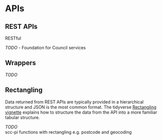 # APIs {#api}

## REST APIs

RESTful

_TODO_
 - Foundation for Council services

## Wrappers {#wrappers}

_TODO_

## Rectangling  

Data returned from REST APIs are typically provided in a hierarchical structure and JSON is the most common format. The tidyverse [Rectangling vignette](https://tidyr.tidyverse.org/articles/rectangle.html) explains how to structure the data from the API into a more familiar tabular structure.

_TODO_   
scc-pi functions with rectangling e.g. postcode and geocoding  